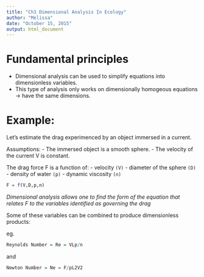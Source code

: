 ```yaml
---
title: "Ch3 Dimensional Analysis In Ecology"
author: "Melissa"
date: "October 15, 2015"
output: html_document
---
```


# Fundamental principles

- Dimensional analysis can be used to simplify equations into dimensionless variables. 
- This type of analysis only works on dimensionally homogeous equations -> have the same dimensions. 

# Example:

Let's estimate the drag experimenced by an object immersed in a current.

Assumptions:
- The immersed object is a smooth sphere.
- The velocity of the current V is constant. 

The drag force F is a function of:
- velocity `(V)`
- diameter of the sphere `(D)`
- density of water `(p)`
- dynamic viscosity `(n)`

```r
F = f(V,D,p,n)
```

*Dimensional analysis allows one to find the form of the equation that relates F to the variables identified as governing the drag*

Some of these variables can be combined to produce dimensionless products:

eg. 

```r
Reynolds Number = Re = VLp/n  
```
and
```r
Newton Number = Ne = F/pL2V2
```